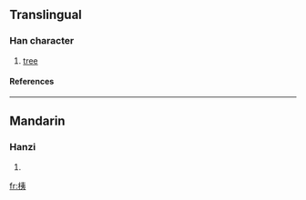 ==Translingual==
===Han character===
{{Han char|rn=75|rad=木|as=06|sn=10|four=4593<sub>2</sub>|canj=木大弓 (DKN)}}
# [[tree]]
====References====
{{Han ref|kx=0525.120|dkj=14765|dj=0914.070|hdz=21197.050|uh=684B|ud=26699|bh=D1DF|bd=53727}}

----
==Mandarin==
===Hanzi===
{{cmn-hanzi|pin=[[yí]] (yi2), [[zhì]] (zhi4)|wg=i<sup>2</sup>, chih<sup>4</sup>}}
# {{defn|Mandarin}}

[[fr:桋]]